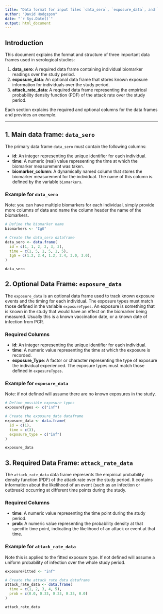 ```yaml
---
title: "Data format for input files `data_sero`, `exposure_data`, and `attack_rate_data`"
author: "David Hodgspon"
date: "`r Sys.Date()`"
output: html_document
---
```


## Introduction

This document explains the format and structure of three important data frames used in serological studies:

1. **data_sero**: A required data frame containing individual biomarker readings over the study period.
2. **exposure_data**: An optional data frame that stores known exposure information for individuals over the study period.
3. **attack_rate_data**: A required data frame representing the empirical probability density function (PDF) of the attack rate over the study period.

Each section explains the required and optional columns for the data frames and provides an example.

---

## 1. Main data frame: `data_sero`

The primary data frame `data_sero` must contain the following columns:

- **id**: An integer representing the unique identifier for each individual.
- **time**: A numeric (real) value representing the time at which the biomarker measurement was taken.
- **biomarker_column**: A dynamically named column that stores the biomarker measurement for the individual. The name of this column is defined by the variable `biomarkers`.

### Example for `data_sero`

Note: you can have multiple biomarkers for each individual, simply provide more columns of data and name the column header the name of the biomarkers.

```r

# Define the biomarker name
biomarkers <- "IgG"

# Create the data_sero dataframe
data_sero <- data.frame(
  id = c(1, 1, 2, 2, 3, 3),
  time = c(1, 5, 1, 5, 1, 5),
  IgG = c(1.2, 2.4, 1.2, 2.4, 3.0, 3.0),
)

data_sero
```

## 2. Optional Data Frame: `exposure_data`

The `exposure_data` is an optional data frame used to track known exposure events and the timing for each individual. The exposure types must match those defined in the variable `exposureTypes`. An exposure is something that is known in the study that would have an effect on the biomarker being measured. Usually this is a known vaccination date, or a known date of infection from PCR.

### Required Columns

- **id**: An integer representing the unique identifier for each individual.
- **time**: A numeric value representing the time at which the exposure is recorded.
- **exposure_Type**: A factor or character representing the type of exposure the individual experienced. The exposure types must match those defined in `exposureTypes`.

### Example for `exposure_data`
Note: if not defined will assume there are no known exposures in the study.

```r
# Define possible exposure types
exposureTypes <- c("inf")

# Create the exposure_data dataframe
exposure_data <- data.frame(
  id = c(1),
  time = c(3),
  exposure_type = c("inf")
)

exposure_data

```

## 3. Required Data Frame: `attack_rate_data`

The `attack_rate_data` data frame represents the empirical probability density function (PDF) of the attack rate over the study period. It contains information about the likelihood of an event (such as an infection or outbreak) occurring at different time points during the study.

### Required Columns

- **time**: A numeric value representing the time point during the study period.
- **prob**: A numeric value representing the probability density at that specific time point, indicating the likelihood of an attack or event at that time.

### Example for `attack_rate_data`
Note this is applied to the fitted exposure type. If not defined will assume a uniform probability of infection over the whole study period.

```r

exposureFitted <- "inf"

# Create the attack_rate_data dataframe
attack_rate_data <- data.frame(
  time = c(1, 2, 3, 4, 5),
  prob = c(0.0, 0.33, 0.33, 0.33, 0.0)
)

attack_rate_data

```
